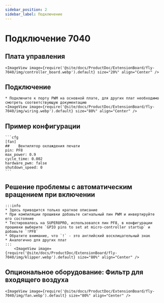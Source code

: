 ```yaml
---
sidebar_position: 2
sidebar_label: Подключение
---
```





# Подключение 7040

## Плата управления

    <ImageView image={require('@site/docs/ProductDoc/ExtensionBoard/fly-7040/img/controller_board.webp').default} size="20%" align="Center" />


## Подключение

    * Подключите к порту PWM на основной плате, для других плат необходимо смотреть соответствующую документацию
    <ImageView image={require('@site/docs/ProductDoc/ExtensionBoard/fly-7040/img/wiring.webp').default} size="80%" align="Center" />

## Пример конфигурации

    ```cfg
    [fan]
    ##    Вентилятор охлаждения печати
    pin: PF8
    max_power: 0.9
    cycle_time: 0.002
    hardware_pwm: false
    shutdown_speed: 0
    ```

## Решение проблемы с автоматическим вращением при включении

    :::info
    * Здесь приводится только краткое описание
    * При компиляции прошивки добавьте сигнальный пин PWM и инвертируйте его состояние
    * Тестировалось на SUPER8PRO, использовался пин PF8, в конфигурации прошивки выберите `GPIO pins to set at micro-controller startup` и добавьте `!PF8`
    * Обратите внимание, что `!` - это английский восклицательный знак
    * Аналогично для других плат
    :::
        <ImageView image={require('@site/docs/ProductDoc/ExtensionBoard/fly-7040/img/klipper.webp').default} size="80%" align="Center" />


## Опциональное оборудование: Фильтр для входящего воздуха

    <ImageView image={require('@site/docs/ProductDoc/ExtensionBoard/fly-7040/img/fan.webp').default} size="80%" align="Center" />